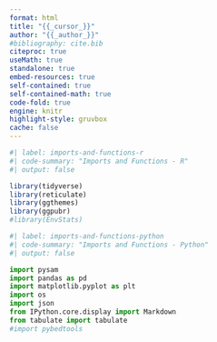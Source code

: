 ```yaml
---
format: html
title: "{{_cursor_}}"
author: "{{_author_}}"
#bibliography: cite.bib
citeproc: true
useMath: true
standalone: true
embed-resources: true
self-contained: true
self-contained-math: true
code-fold: true
engine: knitr
highlight-style: gruvbox
cache: false
---
```


```r
#| label: imports-and-functions-r
#| code-summary: "Imports and Functions - R"
#| output: false

library(tidyverse)
library(reticulate)
library(ggthemes)
library(ggpubr)
#library(EnvStats)
```

```python
#| label: imports-and-functions-python
#| code-summary: "Imports and Functions - Python"
#| output: false

import pysam
import pandas as pd
import matplotlib.pyplot as plt
import os
import json
from IPython.core.display import Markdown
from tabulate import tabulate
#import pybedtools
```

